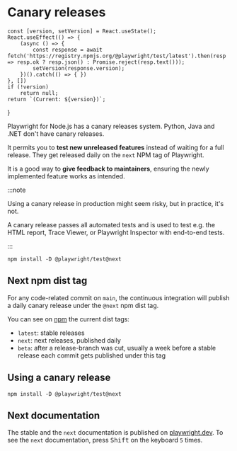 # Canary releases

    const [version, setVersion] = React.useState();
    React.useEffect(() => {
        (async () => {
            const response = await fetch('https://registry.npmjs.org/@playwright/test/latest').then(resp => resp.ok ? resp.json() : Promise.reject(resp.text()));
            setVersion(response.version);
        })().catch(() => { })
    }, [])
    if (!version)
        return null;
    return `(Current: ${version})`;
}

Playwright for Node.js has a canary releases system. Python, Java and .NET don't have canary releases.

It permits you to **test new unreleased features** instead of waiting for a full release. They get released daily on the `next` NPM tag of Playwright.

It is a good way to **give feedback to maintainers**, ensuring the newly implemented feature works as intended.

:::note

Using a canary release in production might seem risky, but in practice, it's not.

A canary release passes all automated tests and is used to test e.g. the HTML report, Trace Viewer, or Playwright Inspector with end-to-end tests.

:::

```
npm install -D @playwright/test@next
```

## Next npm dist tag

For any code-related commit on `main`, the continuous integration will publish a daily canary release under the `@next` npm dist tag.

You can see on [npm](https://www.npmjs.com/package/@playwright/test?activeTab=versions) the current dist tags:

- `latest`: stable releases <CurrentVersion />
- `next`: next releases, published daily
- `beta`: after a release-branch was cut, usually a week before a stable release each commit gets published under this tag

## Using a canary release

```
npm install -D @playwright/test@next
```

## Next documentation

The stable and the `next` documentation is published on [playwright.dev](https://playwright.dev). To see the `next` documentation, press <kbd>Shift</kbd> on the keyboard `5` times.